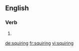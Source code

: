 
==English==

===Verb===
{{head|en|present participle}}

# {{present participle of|squire|lang=en|nocat=1}}

[[de:squiring]]
[[fr:squiring]]
[[vi:squiring]]